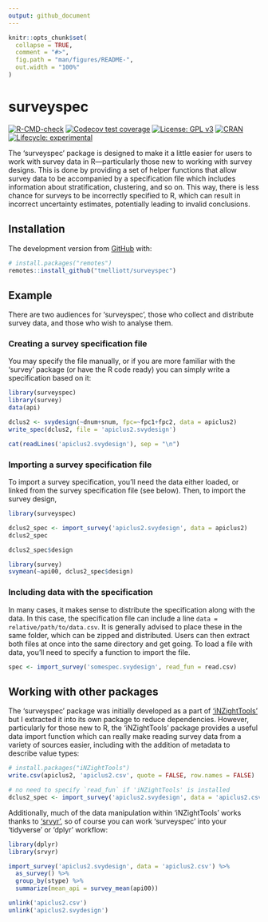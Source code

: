 ```yaml
---
output: github_document
---
```


<!-- README.md is generated from README.Rmd. Please edit that file -->

```r
knitr::opts_chunk$set(
  collapse = TRUE,
  comment = "#>",
  fig.path = "man/figures/README-",
  out.width = "100%"
)
```

# surveyspec

<!-- badges: start -->

[![R-CMD-check](https://github.com/tmelliott/surveyspec/workflows/R-CMD-check/badge.svg)](https://github.com/tmelliott/surveyspec/actions)
[![Codecov test coverage](https://codecov.io/gh/tmelliott/surveyspec/branch/main/graph/badge.svg)](https://codecov.io/gh/tmelliott/surveyspec?branch=main)
[![License: GPL v3](https://img.shields.io/badge/License-GPL%20v3-blue.svg)](http://www.gnu.org/licenses/gpl-3.0)
[![CRAN](https://www.r-pkg.org/badges/version/surveyspec)](https://CRAN.R-project.org/package=surveyspec)
[![Lifecycle: experimental](https://img.shields.io/badge/lifecycle-experimental-orange.svg)](https://lifecycle.r-lib.org/articles/stages.html#experimental)

<!-- badges: end -->

The 'surveyspec' package is designed to make it a little easier for users to work with survey data in R---particularly those new to working with survey designs. This is done by providing a set of helper functions that allow survey data to be accompanied by a specification file which includes information about stratification, clustering, and so on. This way, there is less chance for surveys to be incorrectly specified to R, which can result in incorrect uncertainty estimates, potentially leading to invalid conclusions.

## Installation

<!-- You can install the released version of surveyspec from [CRAN](https://CRAN.R-project.org) with:

```r
install.packages("surveyspec")
``` -->

The development version from [GitHub](https://github.com/) with:

```r
# install.packages("remotes")
remotes::install_github("tmelliott/surveyspec")
```

## Example

There are two audiences for 'surveyspec', those who collect and distribute survey data, and those who wish to analyse them.

### Creating a survey specification file

You may specify the file manually, or if you are more familiar with the 'survey' package (or have the R code ready) you can simply write a specification based on it:

```r
library(surveyspec)
library(survey)
data(api)

dclus2 <- svydesign(~dnum+snum, fpc=~fpc1+fpc2, data = apiclus2)
write_spec(dclus2, file = 'apiclus2.svydesign')

cat(readLines('apiclus2.svydesign'), sep = "\n")
```

### Importing a survey specification file

To import a survey specification, you'll need the data either loaded, or linked from the survey specification file (see below). Then, to import the survey design,

```r
library(surveyspec)

dclus2_spec <- import_survey('apiclus2.svydesign', data = apiclus2)
dclus2_spec

dclus2_spec$design

library(survey)
svymean(~api00, dclus2_spec$design)
```

### Including data with the specification

In many cases, it makes sense to distribute the specification along with the data. In this case, the specification file can include a line `data = relative/path/to/data.csv`. It is generally advised to place these in the same folder, which can be zipped and distributed. Users can then extract both files at once into the same directory and get going. To load a file with data, you'll need to specify a function to import the file.

```r
spec <- import_survey('somespec.svydesign', read_fun = read.csv)
```

## Working with other packages

The 'surveyspec' package was initially developed as a part of ['iNZightTools'](https://github.com/iNZightVIT/iNZightTools/) but I extracted it into its own package to reduce dependencies. However, particularly for those new to R, the 'iNZightTools' package provides a useful data import function which can really make reading survey data from a variety of sources easier, including with the addition of metadata to describe value types:

```r
# install.packages("iNZightTools")
write.csv(apiclus2, 'apiclus2.csv', quote = FALSE, row.names = FALSE)

# no need to specify `read_fun` if 'iNZightTools' is installed
dclus2_spec <- import_survey('apiclus2.svydesign', data = 'apiclus2.csv')
```

Additionally, much of the data manipulation within 'iNZightTools' works thanks to ['srvyr'](https://github.com/gergness/srvyr), so of course you can work 'surveyspec' into your 'tidyverse' or 'dplyr' workflow:

```r
library(dplyr)
library(srvyr)

import_survey('apiclus2.svydesign', data = 'apiclus2.csv') %>%
  as_survey() %>%
  group_by(stype) %>%
  summarize(mean_api = survey_mean(api00))
```

```r
unlink('apiclus2.csv')
unlink('apiclus2.svydesign')
```
